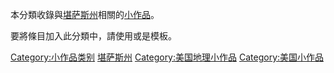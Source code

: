 {{hiddencat}}
本分類收錄與[[堪萨斯州|堪萨斯州]]相關的[[Wikipedia:小作品|小作品]]。

要將條目加入此分類中，請使用'''{{tl|Kansas-stub}}'''或是'''{{tl|KS-stub}}'''模板。

[[Category:小作品类别|Category:小作品类别]]
[[Category:堪萨斯州|]]
[[Category:美国地理小作品|Category:美国地理小作品]]
[[Category:美国小作品|Category:美国小作品]]